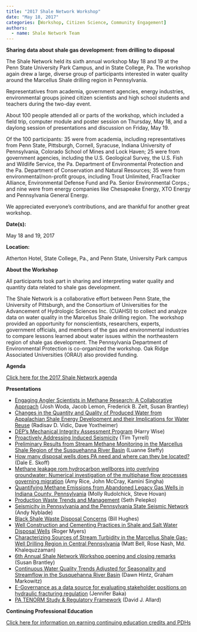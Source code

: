 ```yaml
---
title: "2017 Shale Network Workshop"
date: "May 18, 2017"
categories: [Workshop, Citizen Science, Community Engagement]
authors: 
  - name: Shale Network Team
---
```


**Sharing data about shale gas development: from drilling to disposal**

The Shale Network held its sixth annual workshop May 18 and 19 at the Penn State University Park Campus, and in State College, Pa. The workshop again drew a large, diverse group of participants interested in water quality around the Marcellus Shale drilling region in Pennsylvania.

Representatives from academia, government agencies, energy industries, environmental groups joined citizen scientists and high school students and teachers during the two-day event.

About 100 people attended all or parts of the workshop, which included a field trip, computer module and poster session on Thursday, May 18, and a daylong session of presentations and discussion on Friday, May 19.

Of the 100 participants: 35 were from academia, including representatives from Penn State, Pittsburgh, Cornell, Syracuse, Indiana University of Pennsylvania, Colorado School of Mines and Lock Haven; 25 were from government agencies, including the U.S. Geological Survey, the U.S. Fish and Wildlife Service, the Pa. Department of Environmental Protection and the Pa. Department of Conservation and Natural Resources; 35 were from environmental/non-profit groups, including Trout Unlimited, FracTracker Alliance, Environmental Defense Fund and Pa. Senior Environmental Corps.; and nine were from energy companies like Chesapeake Energy, XTO Energy and Pennsylvania General Energy.

We appreciated everyone’s contributions, and are thankful for another great workshop.

**Date(s):**

May 18 and 19, 2017

**Location:**

Atherton Hotel, State College, Pa., and Penn State, University Park campus

**About the Workshop**

All participants took part in sharing and interpreting water quality and quantity data related to shale gas development.

The Shale Network is a collaborative effort between Penn State, the University of Pittsburgh, and the Consortium of Universities for the Advancement of Hydrologic Sciences Inc. (CUAHSI) to collect and analyze data on water quality in the Marcellus Shale drilling region. The workshop provided an opportunity for nonscientists, researchers, experts, government officials, and members of the gas and environmental industries to compare lessons learned about water issues within the northeastern region of shale gas development. The Pennsylvania Department of Environmental Protection is co-organized the workshop. Oak Ridge Associated Universities (ORAU) also provided funding.

**Agenda**

[Click here for the 2017 Shale Network agenda](2017-shale-network-workshop/Final_Agenda.pdf) 

**Presentations** 

-   [Engaging Angler Scientists in Methane Research: A Collaborative Approach](2017-shale-network-workshop/Woda_Shale_Network_Talk_2017.pdf) (Josh Woda, Jacob Lemon, Frederick B. Zelt, Susan Brantley)
-   [Changes in the Quantity and Quality of Produced Water from Appalachian Shale Energy Development and their Implications for Water Reuse](2017-shale-network-workshop/Vidic_2017_ShaleNetwork.pdf) (Radisav D. Vidic, Dave Yoxtheimer)
-   [DEP's Mechanical Integrity Assessment Program](2017-shale-network-workshop/Wise_MIA_05182017.pdf) (Harry Wise)
-   [Proactively Addressing Induced Seismicity](2017-shale-network-workshop/Tyrell_PSU_Talk.pdf) (Tim Tyrrell)
-   [Preliminary Results from Stream Methane Monitoring in the Marcellus Shale Region of the Susquehanna River Basin](2017-shale-network-workshop/Steffy_2017_Shale_Meeting.pdf) (Luanne Steffy)
-   [How many disposal wells does PA need and where can they be located?](2017-shale-network-workshop/Skoff_UIC_Well_Pres_051917.pdf) (Dale E. Skoff)
-   [Methane leakage rom hydrocarbon wellbores into overlying groundwater: Numerical investigation of the multiphase flow processes governing migration](2017-shale-network-workshop/Rice_ShaleNetwork.pdf) (Amy Rice, John McCray, Kamini Singha)
-   [Quantifying Methane Emissions from Abandoned Legacy Gas Wells in Indiana County, Pennsylvania](2017-shale-network-workshop/Rudolchick_ShaleNetwork2017.pdf) (Molly Rudolchick, Steve Hovan)
-   [Production Waste Trends and Management](2017-shale-network-workshop/Pelepko_Waste_Management_Trends_05172017.pdf) (Seth Pelepko)
-   [Seismicity in Pennsylvania and the Pennsylvania State Seismic Network](2017-shale-network-workshop/Nyblade_ShaleNetwork_5_19_17.pdf) (Andy Nyblade)
-   [Black Shale Waste Disposal Concerns](2017-shale-network-workshop/Hughes_Plenary.pdf) (Bill Hughes)
-   [Well Construction and Cementing Practices in Shale and Salt Water Disposal Wells](2017-shale-network-workshop/Myers_Well_Construction_and_Cementing.pdf) (Roger Myers) 
-   [Characterizing Sources of Stream Turbidity in the Marcellus Shale Gas-Well Drilling Region in Central Pennsylvania](2017-shale-network-workshop/Khalequzzman_2017_ShaleNetwork.pdf) (Matt Bell, Rose Nash, Md. Khalequzzaman)
-   [6th Annual Shale Network Workshop opening and closing remarks](2017-shale-network-workshop/BrantleyWorkshop_2017_Intro_and_ClosingRemarks.pdf) (Susan Brantley)
-   [Continuous Water Quality Trends Adjusted for Seasonality and Streamflow in the Susquehanna River Basin](2017-shale-network-workshop/Hintz_Shale_Workshop_5-19-17_SRBC.pdf) (Dawn Hintz, Graham Markowitz)
-   [E-Governance as a data source for evaluating stakeholder positions on hydraulic fracturing regulation](2017-shale-network-workshop/Baka_2017_Shale_Network.pdf) (Jennifer Baka)
-   [PA TENORM Study & Regulatory Framework](2017-shale-network-workshop/Allard_ShaleNetwork.pdf) (David J. Allard) 

**Continuing Professional Education**

[Click here for information on earning continuing education credits and PDHs](2017-shale-network-workshop/Continuing-Professional-Education-Credits.docx)
